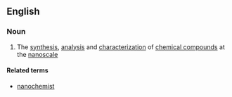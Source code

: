 ==English==

===Noun===
{{wikipedia}}
{{en-noun|-}}

# {{context|chemistry}} The [[synthesis]], [[analysis]] and [[characterization]] of [[chemical compound]]s at the [[nanoscale]]

====Related terms====
*[[nanochemist]]